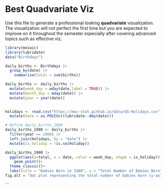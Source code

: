 
# Best Quadvariate Viz {-}


Use this file to generate a professional looking **quadvariate** visualization.  The visualization will not perfect the first time but you are expected to improve on it throughout the semester especially after covering advanced topics such as effective viz.

```r

library(mosaic)
library(lubridate)
data("Birthdays")

daily_births <- Birthdays |>
  group_by(date) |>
    summarize(total = sum(births))

daily_births <- daily_births |>
  mutate(week_day = wday(date,label = TRUE)) |> 
  mutate(month_day = mday(date)) |> 
  mutate(year = year(date))
  

holidays <- read.csv("https://mac-stat.github.io/data/US-Holidays.csv") |>
  mutate(date = as.POSIXct(lubridate::dmy(date)))

```

```r
# Define daily_births_1980
daily_births_1980 <- daily_births |>
  filter(year == 1980) |>
  left_join(holidays, by = "date") |>
  mutate(is_holiday = !is.na(holiday))

```


```r
daily_births_1980 |>
  ggplot(aes(y=total, x = date, color = week_day, shape = is_holiday))+
    geom_point()+
  theme_classic()+
  labs(title = "Babies Born in 1980", y = "Total Number of Babies Born", x = "Month", caption = "Made by Shaylee (4/25)")
fig.alt = "dot plot representing the total number of babies born (y-axis) per day (x-axis) in 1980. Color each date according to its day of the week, and shape each date according to whether or not it’s a holiday.."
```
```


